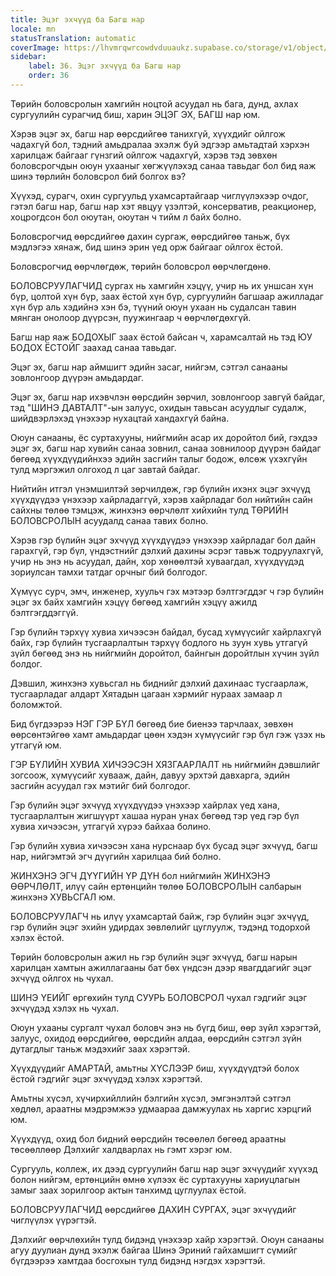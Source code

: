 ```yaml
---
title: Эцэг эхчүүд ба Багш нар
locale: mn
statusTranslation: automatic
coverImage: https://lhvmrqwrcowdvduuaukz.supabase.co/storage/v1/object/public/strapi-uploads/small_cover-educacion-fundamental.webp-2d51a7828a2b1309555be27f7e2a61a0.webp
sidebar:
    label: 36. Эцэг эхчүүд ба Багш нар
    order: 36
---
```

Төрийн боловсролын хамгийн ноцтой асуудал нь бага, дунд, ахлах сургуулийн сурагчид биш, харин ЭЦЭГ ЭХ, БАГШ нар юм.

Хэрэв эцэг эх, багш нар өөрсдийгөө танихгүй, хүүхдийг ойлгож чадахгүй бол, тэдний амьдралаа эхэлж буй эдгээр амьтадтай хэрхэн харилцаж байгааг гүнзгий ойлгож чадахгүй, хэрэв тэд зөвхөн боловсрогчдын оюун ухааныг хөгжүүлэхэд санаа тавьдаг бол бид яаж шинэ төрлийн боловсрол бий болгох вэ?

Хүүхэд, сурагч, охин сургуульд ухамсартайгаар чиглүүлэхээр очдог, гэтэл багш нар, багш нар хэт явцуу үзэлтэй, консерватив, реакционер, хоцрогдсон бол оюутан, оюутан ч тийм л байх болно.

Боловсрогчид өөрсдийгөө дахин сургаж, өөрсдийгөө таньж, бүх мэдлэгээ хянаж, бид шинэ эрин үед орж байгааг ойлгох ёстой.

Боловсрогчид өөрчлөгдөж, төрийн боловсрол өөрчлөгдөнө.

БОЛОВСРУУЛАГЧИД сургах нь хамгийн хэцүү, учир нь их уншсан хүн бүр, цолтой хүн бүр, заах ёстой хүн бүр, сургуулийн багшаар ажилладаг хүн бүр аль хэдийнэ хэн бэ, түүний оюун ухаан нь судалсан тавин мянган онолоор дүүрсэн, пуужингаар ч өөрчлөгдөхгүй.

Багш нар яаж БОДОХЫГ заах ёстой байсан ч, харамсалтай нь тэд ЮУ БОДОХ ЁСТОЙГ заахад санаа тавьдаг.

Эцэг эх, багш нар аймшигт эдийн засаг, нийгэм, сэтгэл санааны зовлонгоор дүүрэн амьдардаг.

Эцэг эх, багш нар ихэвчлэн өөрсдийн зөрчил, зовлонгоор завгүй байдаг, тэд "ШИНЭ ДАВТАЛТ"-ын залуус, охидын тавьсан асуудлыг судалж, шийдвэрлэхэд үнэхээр нухацтай хандахгүй байна.

Оюун санааны, ёс суртахууны, нийгмийн асар их доройтол бий, гэхдээ эцэг эх, багш нар хувийн санаа зовнил, санаа зовнилоор дүүрэн байдаг бөгөөд хүүхдүүдийнхээ эдийн засгийн талыг бодож, өлсөж үхэхгүйн тулд мэргэжил олгоход л цаг завтай байдаг.

Нийтийн итгэл үнэмшилтэй зөрчилдөж, гэр бүлийн ихэнх эцэг эхчүүд хүүхдүүдээ үнэхээр хайрладаггүй, хэрэв хайрладаг бол нийтийн сайн сайхны төлөө тэмцэж, жинхэнэ өөрчлөлт хийхийн тулд ТӨРИЙН БОЛОВСРОЛЫН асуудалд санаа тавих болно.

Хэрэв гэр бүлийн эцэг эхчүүд хүүхдүүдээ үнэхээр хайрладаг бол дайн гарахгүй, гэр бүл, үндэстнийг дэлхий дахины эсрэг тавьж тодруулахгүй, учир нь энэ нь асуудал, дайн, хор хөнөөлтэй хуваагдал, хүүхдүүдэд зориулсан тамхи татдаг орчныг бий болгодог.

Хүмүүс сурч, эмч, инженер, хуульч гэх мэтээр бэлтгэгддэг ч гэр бүлийн эцэг эх байх хамгийн хэцүү бөгөөд хамгийн хэцүү ажилд бэлтгэгддэггүй.

Гэр бүлийн тэрхүү хувиа хичээсэн байдал, бусад хүмүүсийг хайрлахгүй байх, гэр бүлийн тусгаарлалтын тэрхүү бодлого нь зуун хувь утгагүй зүйл бөгөөд энэ нь нийгмийн доройтол, байнгын доройтлын хүчин зүйл болдог.

Дэвшил, жинхэнэ хувьсгал нь биднийг дэлхий дахинаас тусгаарлаж, тусгаарладаг алдарт Хятадын цагаан хэрмийг нураах замаар л боломжтой.

Бид бүгдээрээ НЭГ ГЭР БҮЛ бөгөөд бие биенээ тарчлаах, зөвхөн өөрсөнтэйгөө хамт амьдардаг цөөн хэдэн хүмүүсийг гэр бүл гэж үзэх нь утгагүй юм.

ГЭР БҮЛИЙН ХУВИА ХИЧЭЭСЭН ХЯЗГААРЛАЛТ нь нийгмийн дэвшлийг зогсоож, хүмүүсийг хувааж, дайн, давуу эрхтэй давхарга, эдийн засгийн асуудал гэх мэтийг бий болгодог.

Гэр бүлийн эцэг эхчүүд хүүхдүүдээ үнэхээр хайрлах үед хана, тусгаарлалтын жигшүүрт хашаа нуран унах бөгөөд тэр үед гэр бүл хувиа хичээсэн, утгагүй хүрээ байхаа болино.

Гэр бүлийн хувиа хичээсэн хана нурснаар бүх бусад эцэг эхчүүд, багш нар, нийгэмтэй эгч дүүгийн харилцаа бий болно.

ЖИНХЭНЭ ЭГЧ ДҮҮГИЙН ҮР ДҮН бол нийгмийн ЖИНХЭНЭ ӨӨРЧЛӨЛТ, илүү сайн ертөнцийн төлөө БОЛОВСРОЛЫН салбарын жинхэнэ ХУВЬСГАЛ юм.

БОЛОВСРУУЛАГЧ нь илүү ухамсартай байж, гэр бүлийн эцэг эхчүүд, гэр бүлийн эцэг эхийн удирдах зөвлөлийг цуглуулж, тэдэнд тодорхой хэлэх ёстой.

Төрийн боловсролын ажил нь гэр бүлийн эцэг эхчүүд, багш нарын харилцан хамтын ажиллагааны бат бөх үндсэн дээр явагддагийг эцэг эхчүүд ойлгох нь чухал.

ШИНЭ ҮЕИЙГ өргөхийн тулд СУУРЬ БОЛОВСРОЛ чухал гэдгийг эцэг эхчүүдэд хэлэх нь чухал.

Оюун ухааны сургалт чухал боловч энэ нь бүгд биш, өөр зүйл хэрэгтэй, залуус, охидод өөрсдийгөө, өөрсдийн алдаа, өөрсдийн сэтгэл зүйн дутагдлыг таньж мэдэхийг заах хэрэгтэй.

Хүүхдүүдийг АМАРТАЙ, амьтны ХҮСЛЭЭР биш, хүүхдүүдтэй болох ёстой гэдгийг эцэг эхчүүдэд хэлэх хэрэгтэй.

Амьтны хүсэл, хүчирхийллийн бэлгийн хүсэл, эмгэнэлтэй сэтгэл хөдлөл, араатны мэдрэмжээ удмаараа дамжуулах нь харгис хэрцгий юм.

Хүүхдүүд, охид бол бидний өөрсдийн төсөөлөл бөгөөд араатны төсөөллөөр Дэлхийг халдварлах нь гэмт хэрэг юм.

Сургууль, коллеж, их дээд сургуулийн багш нар эцэг эхчүүдийг хүүхэд болон нийгэм, ертөнцийн өмнө хүлээх ёс суртахууны хариуцлагын замыг заах зорилгоор актын танхимд цуглуулах ёстой.

БОЛОВСРУУЛАГЧИД өөрсдийгөө ДАХИН СУРГАХ, эцэг эхчүүдийг чиглүүлэх үүрэгтэй.

Дэлхийг өөрчлөхийн тулд бидэнд үнэхээр хайр хэрэгтэй. Оюун санааны агуу дуулиан дунд эхэлж байгаа Шинэ Эриний гайхамшигт сүмийг бүгдээрээ хамтдаа босгохын тулд бидэнд нэгдэх хэрэгтэй.

